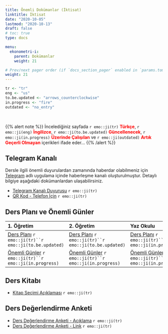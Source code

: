 ```yaml
---
title: Önemli Dokümanlar (İktisat)
linktitle: İktisat
date: "2020-10-05"
lastmod: "2020-10-13"
draft: false
# toc: true
type: docs

menu:
  ekonometri-i:
    parent: Dokümanlar
    weight: 21

# Prev/next pager order (if `docs_section_pager` enabled in `params.toml`)
weight: 21
---
```


```r
tr <- "tr"
eng <- "us"
to.be.updated <- "arrows_counterclockwise"
in.progress <- "fire"
outdated <- "no_entry"
```

<br>

{{% alert note %}}
İncelediğiniz sayfada `r emo::ji(tr)` <font color="red">**Türkçe**</font>, `r emo::ji(eng)` <font color="red">**İngilizce**</font>, `r emo::ji(to.be.updated)` <font color="red">**Güncellenecek**</font>, `r emo::ji(in.progress)` <font color="red">**Üzerinde Çalışılan**</font> ve `r emo::ji(outdated)` <font color="red">**Artık Geçerli Olmayan**</font> içerikleri ifade eder...
{{% /alert %}}

## Telegram Kanalı
Dersle ilgili önemli duyurulardan zamanında haberdar olabilmeniz için [Telegram](https://telegram.org/) adlı uygulama içinde haberleşme kanalı oluşturulmuştur. Detaylı bilgiye aşağıdaki dokümanlardan ulaşabilirsiniz.  

- [Telegram Kanalı Duyurusu](`r paste0(ekonometri.i.path, "EC/Ekonometri_I_Telegram Kanali Duyurusu_Bilgilendirme.pdf")`) `r emo::ji(tr)`
- [QR Kod - Telefon İçin](`r paste0(ekonometri.i.path, "EC/Ekonometri_I_Telegram Kanali Duyurusu_Ilan.pdf")`) `r emo::ji(tr)`

## Ders Planı ve Önemli Günler
| 1. Öğretim | 2. Öğretim | Yaz Okulu |
| :--- | :--- | :--- |
| [Ders Planı](`r paste0(ekonometri.i.path, "EC/Ekonometri_I_1O - Ders Plani (Kara).pdf")`) `r emo::ji(tr)``r emo::ji(to.be.updated)` | [Ders Planı](`r paste0(ekonometri.i.path, "EC/Ekonometri_I_2O - Ders Plani (Kara).pdf")`) `r emo::ji(tr)``r emo::ji(to.be.updated)` | [Ders Planı](`r paste0(ekonometri.i.path, "EC/Ekonometri_I - Ders Plani (Kara).pdf")`) `r emo::ji(tr)``r emo::ji(in.progress)` |
| [Önemli Günler](`r paste0(ekonometri.i.path, "EC/Ekonometri_I_1O - Onemli Gunler (Kara).pdf")`) `r emo::ji(tr)``r emo::ji(in.progress)` | [Önemli Günler](`r paste0(ekonometri.i.path, "EC/Ekonometri_I_2O - Onemli Gunler (Kara).pdf")`) `r emo::ji(tr)``r emo::ji(in.progress)` | [Önemli Günler](`r paste0(ekonometri.i.path, "EC/Ekonometri_I - Onemli Gunler (Kara).pdf")`) `r emo::ji(tr)``r emo::ji(in.progress)` |

## Ders Kitabı
- [Kitap Seçimi Açıklaması](`r paste0(ekonometri.i.path, "Ekonometri_I_Kitap Secimi Aciklamasi (Kara).pdf")`) `r emo::ji(tr)`

## Ders Değerlendirme Anketi
- [Ders Değerlendirme Anketi - Açıklama](`r paste0(ekonometri.i.path, "EC/Ekonometri_I_Ders Degerlendirme Anketi.pdf")`) `r emo::ji(tr)`
- [Ders Değerlendirme Anketi - Link](https://forms.gle/VsT9jjtGospV7DKe8) `r emo::ji(tr)`
